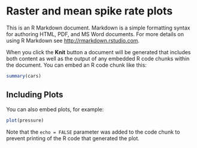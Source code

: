 # Raster and mean spike rate plots

This is an R Markdown document. Markdown is a simple formatting syntax for authoring HTML, PDF, and MS Word documents. For more details on using R Markdown see <http://rmarkdown.rstudio.com>.

When you click the **Knit** button a document will be generated that includes both content as well as the output of any embedded R code chunks within the document. You can embed an R code chunk like this:

```r
summary(cars)
```

## Including Plots

You can also embed plots, for example:

```r
plot(pressure)
```

Note that the `echo = FALSE` parameter was added to the code chunk to prevent printing of the R code that generated the plot.
